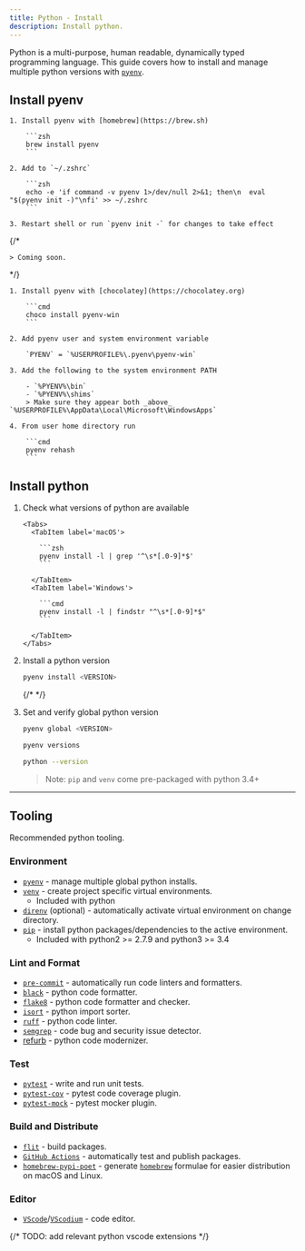 ```yaml
---
title: Python - Install
description: Install python.
---
```



Python is a multi-purpose, human readable, dynamically typed programming language.
This guide covers how to install and manage multiple python versions with [`pyenv`](https://github.com/pyenv/pyenv).

## Install pyenv

<Tabs>
  <TabItem label="macOS">

    1. Install pyenv with [homebrew](https://brew.sh)

        ```zsh
        brew install pyenv
        ```

    2. Add to `~/.zshrc`

        ```zsh
        echo -e 'if command -v pyenv 1>/dev/null 2>&1; then\n  eval "$(pyenv init -)"\nfi' >> ~/.zshrc
        ```

    3. Restart shell or run `pyenv init -` for changes to take effect

  </TabItem>
  {/* <TabItem label='Linux'>

    > Coming soon.

  </TabItem> */}
  <TabItem label='Windows'>

    1. Install pyenv with [chocolatey](https://chocolatey.org)

        ```cmd
        choco install pyenv-win
        ```

    2. Add pyenv user and system environment variable

        `PYENV` = `%USERPROFILE%\.pyenv\pyenv-win`

    3. Add the following to the system environment PATH

        - `%PYENV%\bin`
        - `%PYENV%\shims`
        > Make sure they appear both _above_ `%USERPROFILE%\AppData\Local\Microsoft\WindowsApps`

    4. From user home directory run

        ```cmd
        pyenv rehash
        ```

  </TabItem>
</Tabs>

## Install python

1.  Check what versions of python are available

        <Tabs>
          <TabItem label='macOS'>

            ```zsh
            pyenv install -l | grep '^\s*[.0-9]*$'
            ```

          </TabItem>
          <TabItem label='Windows'>

            ```cmd
            pyenv install -l | findstr "^\s*[.0-9]*$"
            ```

          </TabItem>
        </Tabs>

1.  Install a python version

    ```zsh
    pyenv install <VERSION>
    ```

    {/* <!-- TODO: add note for manually installing old versions into correct dir on windows --> */}

1.  Set and verify global python version

    ```zsh
    pyenv global <VERSION>
    ```

    ```zsh
    pyenv versions
    ```

    ```zsh
    python --version
    ```

    > Note: `pip` and `venv` come pre-packaged with python 3.4+

---

## Tooling

Recommended python tooling.

### Environment

- [`pyenv`](https://github.com/pyenv/pyenv) - manage multiple global python
  installs.
- [`venv`](https://github.com/python/cpython/tree/master/Lib/venv) - create
  project specific virtual environments.
  - Included with python
- [`direnv`](https://direnv.net) (optional) - automatically activate virtual
  environment on change directory.
- [`pip`](https://github.com/pypa/pip) - install python packages/dependencies to
  the active environment.
  - Included with python2 >= 2.7.9 and python3 >= 3.4

### Lint and Format

- [`pre-commit`](https://pre-commit.com) - automatically run code linters and
  formatters.
- [`black`](https://black.readthedocs.io) - python code formatter.
- [`flake8`](https://flake8.pycqa.org) - python code formatter and
  checker.
- [`isort`](https://pycqa.github.io/isort) - python import sorter.
- [`ruff`](https://ruff.rs) - python code linter.
- [`semgrep`](https://semgrep.dev/docs/category/semgrep-cli) - code bug and
  security issue detector.
- [refurb](https://github.com/dosisod/refurb) - python code modernizer.

### Test

- [`pytest`](https://pytest.org) - write and run unit tests.
- [`pytest-cov`](https://pytest-cov.readthedocs.io) - pytest code coverage
  plugin.
- [`pytest-mock`](https://pytest-mock.readthedocs.io) - pytest mocker plugin.

### Build and Distribute

- [`flit`](https://flit.pypa.io) - build packages.
- [`GitHub Actions`](https://github.com/actions) - automatically test and
  publish packages.
- [`homebrew-pypi-poet`](https://github.com/tdsmith/homebrew-pypi-poet) -
  generate [`homebrew`](https://brew.sh) formulae for easier distribution on
  macOS and Linux.

### Editor

- [`VScode`](https://code.visualstudio.com)/[`VScodium`](https://vscodium.com) -
  code editor.

{/* TODO: add relevant python vscode extensions */}
